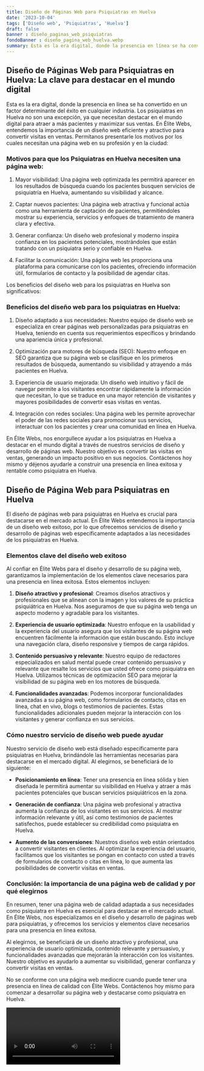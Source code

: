 ```yaml
---
title: Diseño de Páginas Web para Psiquiatras en Huelva
date: '2023-10-04'
tags: ['Diseño web', 'Psiquiatras', 'Huelva']
draft: false
banner : diseño_paginas_web_psiquiatras
fondoBanner : diseño_pagina_web_huelva.webp
summary: Esta es la era digital, donde la presencia en línea se ha convertido en un factor determinante del éxito en cualquier industria. Los psiquiatras en Huelva no son una excepción, ya que necesitan destacar en el mundo digital para atraer a más pacientes y maximizar sus ventas. En Élite Webs, entendemos la importancia de un diseño web eficiente y atractivo para convertir visitas en ventas. Permítanos presentarle los motivos por los cuales necesitan una página web en su profesión y en la ciudad
---
```


## Diseño de Páginas Web para Psiquiatras en Huelva: La clave para destacar en el mundo digital

Esta es la era digital, donde la presencia en línea se ha convertido en un factor determinante del éxito en cualquier industria. Los psiquiatras en Huelva no son una excepción, ya que necesitan destacar en el mundo digital para atraer a más pacientes y maximizar sus ventas. En Élite Webs, entendemos la importancia de un diseño web eficiente y atractivo para convertir visitas en ventas. Permítanos presentarle los motivos por los cuales necesitan una página web en su profesión y en la ciudad:

### Motivos para que los Psiquiatras en Huelva necesiten una página web:

1. Mayor visibilidad: Una página web optimizada les permitirá aparecer en los resultados de búsqueda cuando los pacientes busquen servicios de psiquiatría en Huelva, aumentando su visibilidad y alcance.

2. Captar nuevos pacientes: Una página web atractiva y funcional actúa como una herramienta de captación de pacientes, permitiéndoles mostrar su experiencia, servicios y enfoques de tratamiento de manera clara y efectiva.

3. Generar confianza: Un diseño web profesional y moderno inspira confianza en los pacientes potenciales, mostrándoles que están tratando con un psiquiatra serio y confiable en Huelva.

4. Facilitar la comunicación: Una página web les proporciona una plataforma para comunicarse con los pacientes, ofreciendo información útil, formularios de contacto y la posibilidad de agendar citas.

Los beneficios del diseño web para los psiquiatras en Huelva son significativos:

### Beneficios del diseño web para los psiquiatras en Huelva:

1. Diseño adaptado a sus necesidades: Nuestro equipo de diseño web se especializa en crear páginas web personalizadas para psiquiatras en Huelva, teniendo en cuenta sus requerimientos específicos y brindando una apariencia única y profesional.

2. Optimización para motores de búsqueda (SEO): Nuestro enfoque en SEO garantiza que su página web se clasifique en los primeros resultados de búsqueda, aumentando su visibilidad y atrayendo a más pacientes en Huelva.

3. Experiencia de usuario mejorada: Un diseño web intuitivo y fácil de navegar permite a los visitantes encontrar rápidamente la información que necesitan, lo que se traduce en una mayor retención de visitantes y mayores posibilidades de convertir esas visitas en ventas.

4. Integración con redes sociales: Una página web les permite aprovechar el poder de las redes sociales para promocionar sus servicios, interactuar con los pacientes y crear una comunidad en línea en Huelva.

En Élite Webs, nos enorgullece ayudar a los psiquiatras en Huelva a destacar en el mundo digital a través de nuestros servicios de diseño y desarrollo de páginas web. Nuestro objetivo es convertir las visitas en ventas, generando un impacto positivo en sus negocios. Contáctenos hoy mismo y déjenos ayudarle a construir una presencia en línea exitosa y rentable como psiquiatra en Huelva.

<GifSeo />

<Cta />

## Diseño de Página Web para Psiquiatras en Huelva

El diseño de páginas web para psiquiatras en Huelva es crucial para destacarse en el mercado actual. En Élite Webs entendemos la importancia de un diseño web exitoso, por lo que ofrecemos servicios de diseño y desarrollo de páginas web específicamente adaptados a las necesidades de los psiquiatras en Huelva. 

### Elementos clave del diseño web exitoso

Al confiar en Élite Webs para el diseño y desarrollo de su página web, garantizamos la implementación de los elementos clave necesarios para una presencia en línea exitosa. Estos elementos incluyen:

1. **Diseño atractivo y profesional**: Creamos diseños atractivos y profesionales que se alinean con la imagen y los valores de su práctica psiquiátrica en Huelva. Nos aseguramos de que su página web tenga un aspecto moderno y agradable para los visitantes.

2. **Experiencia de usuario optimizada**: Nuestro enfoque en la usabilidad y la experiencia del usuario asegura que los visitantes de su página web encuentren fácilmente la información que están buscando. Esto incluye una navegación clara, diseño responsive y tiempos de carga rápidos.

3. **Contenido persuasivo y relevante**: Nuestro equipo de redactores especializados en salud mental puede crear contenido persuasivo y relevante que resalte los servicios que usted ofrece como psiquiatra en Huelva. Utilizamos técnicas de optimización SEO para mejorar la visibilidad de su página web en los motores de búsqueda.

4. **Funcionalidades avanzadas**: Podemos incorporar funcionalidades avanzadas a su página web, como formularios de contacto, citas en línea, chat en vivo, blogs o testimonios de pacientes. Estas funcionalidades adicionales pueden mejorar la interacción con los visitantes y generar confianza en sus servicios.

### Cómo nuestro servicio de diseño web puede ayudar

Nuestro servicio de diseño web está diseñado específicamente para psiquiatras en Huelva, brindándole las herramientas necesarias para destacarse en el mercado digital. Al elegirnos, se beneficiará de lo siguiente:

- **Posicionamiento en línea**: Tener una presencia en línea sólida y bien diseñada le permitirá aumentar su visibilidad en Huelva y atraer a más pacientes potenciales que buscan servicios psiquiátricos en la zona.

- **Generación de confianza**: Una página web profesional y atractiva aumenta la confianza de los visitantes en sus servicios. Al mostrar información relevante y útil, así como testimonios de pacientes satisfechos, puede establecer su credibilidad como psiquiatra en Huelva.

- **Aumento de las conversiones**: Nuestros diseños web están orientados a convertir visitantes en clientes. Al optimizar la experiencia del usuario, facilitamos que los visitantes se pongan en contacto con usted a través de formularios de contacto o citas en línea, lo que aumenta las posibilidades de convertir visitas en ventas.

### Conclusión: la importancia de una página web de calidad y por qué elegirnos

En resumen, tener una página web de calidad adaptada a sus necesidades como psiquiatra en Huelva es esencial para destacar en el mercado actual. En Élite Webs, nos especializamos en el diseño y desarrollo de páginas web para psiquiatras, y ofrecemos los servicios y elementos clave necesarios para una presencia en línea exitosa.

Al elegirnos, se beneficiará de un diseño atractivo y profesional, una experiencia de usuario optimizada, contenido relevante y persuasivo, y funcionalidades avanzadas que mejorarán la interacción con los visitantes. Nuestro objetivo es ayudarlo a aumentar su visibilidad, generar confianza y convertir visitas en ventas.

No se conforme con una página web mediocre cuando puede tener una presencia en línea de calidad con Élite Webs. Contáctenos hoy mismo para comenzar a desarrollar su página web y destacarse como psiquiatra en Huelva.

<Video />

<CtaBot job='Psiquiatras' city='Huelva'/>

<Gmaps query='Huelva+españa+maps' />